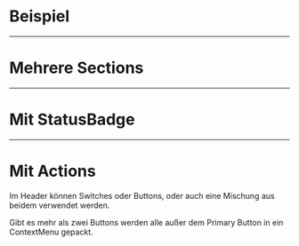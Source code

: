 # Beispiel

<LiveCodeEditor />

---

# Mehrere Sections

<LiveCodeEditor example="multiple" editorCollapsed />

---

# Mit StatusBadge

<LiveCodeEditor example="status-badge" editorCollapsed />

---

# Mit Actions

Im Header können Switches oder Buttons, oder auch eine Mischung aus beidem
verwendet werden.

<LiveCodeEditor example="switch" editorCollapsed />

<LiveCodeEditor example="buttons" editorCollapsed />

Gibt es mehr als zwei Buttons werden alle außer dem Primary Button in ein
ContextMenu gepackt.

<LiveCodeEditor example="context-menu" editorCollapsed />
